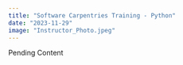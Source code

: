 ```yaml
---
title: "Software Carpentries Training - Python"
date: "2023-11-29"
image: "Instructor_Photo.jpeg"
---
```


Pending Content